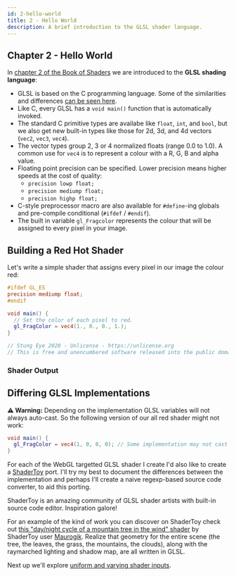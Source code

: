 ```yaml
---
id: 2-hello-world
title: 2 - Hello World
description: A brief introduction to the GLSL shader language.
---
```


## Chapter 2 - Hello World

In [chapter 2 of the Book of Shaders](https://thebookofshaders.com/02/) we are introduced to the **GLSL shading language**:

- GLSL is based on the C programming language. Some of the similarities and differences [can be seen here](https://www.khronos.org/opengl/wiki/Core_Language_%28GLSL%29).
- Like C, every GLSL has a `void main()` function that is automatically invoked.
- The standard C primitive types are availabe like `float`, `int`, and `bool`, but we also get new built-in types like those for 2d, 3d, and 4d vectors (`vec2`, `vec3`, `vec4`).
- The vector types group 2, 3 or 4 normalized floats (range 0.0 to 1.0). A common use for `vec4` is to represent a colour with a R, G, B and alpha value.
- Floating point precision can be specified. Lower precision means higher speeds at the cost of quality:
  - `precision lowp float;`
  - `precision mediump float;`
  - `precision highp float;`
- C-style preprocessor macro are also available for `#define`-ing globals and pre-compile conditional (`#ifdef` / `#endif`).
- The built in variable `gl_Fragcolor` represents the colour that will be assigned to every pixel in your image.

## Building a Red Hot Shader

Let's write a simple shader that assigns every pixel in our image the colour red:

```glsl
#ifdef GL_ES
precision mediump float;
#endif

void main() {
  // Set the color of each pixel to red.
  gl_FragColor = vec4(1., 0., 0., 1.);
}

// Stung Eye 2020 - Unlicense - https://unlicense.org
// This is free and unencumbered software released into the public domain.
```

### Shader Output


<ResponsiveShader
  maxWidth="530"
  height="320"
  fragShaderPath="/shaders/2.0-hello-world.frag"
/>

## Differing GLSL Implementations

**⚠️ Warning:** Depending on the implementation GLSL variables will not always auto-cast. So the following version of our all red shader might not work:

```glsl
void main() {
  gl_FragColor = vec4(1, 0, 0, 0); // Some implementation may not cast these ints to floats.
}
```

For each of the WebGL targetted GLSL shader I create I'd also like to create a [ShaderToy](https://www.shadertoy.com/) port. I'll try my best to document the differences between the implementation and perhaps I'll create a naive regexp-based source code converter, to aid this porting.

ShaderToy is an amazing community of GLSL shader artists with built-in source code editor. Inspiration galore!

For an example of the kind of work you can discover on ShaderToy check out [this "day/night cycle of a mountain tree
in the wind" shader](https://www.shadertoy.com/view/tdjyzz) by ShaderToy user [Maurogik](https://www.shadertoy.com/user/Maurogik). Realize that geometry for the entire scene (the tree, the leaves, the grass, the mountains, the clouds), along with the raymarched lighting and shadow map, are all written in GLSL.

Next up we'll explore [uniform and varying shader inputs](/docs/3-uniforms).
